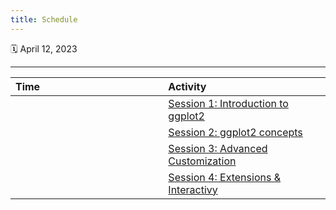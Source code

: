 ```yaml
---
title: Schedule
---
```


🗓 April 12, 2023

------------------------------------------------------------------------


| Time          | Activity                                                                                 |
|:----------------------------------|:------------------------------------|
|  | [Session 1: Introduction to ggplot2](materials/introduction.html) |
|  | [Session 2: ggplot2 concepts](materials/ggplot-concepts.html)          |
|  | [Session 3: Advanced Customization](materials/advanced-customization.html) |
|  | [Session 4: Extensions & Interactivy](materials/extensions.html)        
